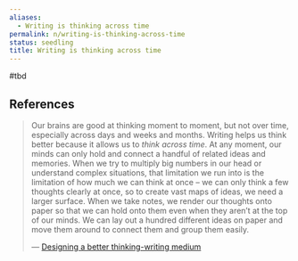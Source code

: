 ```yaml
---
aliases:
  - Writing is thinking across time
permalink: n/writing-is-thinking-across-time
status: seedling
title: Writing is thinking across time
---
```

#tbd

## References

> Our brains are good at thinking moment to moment, but not over time, especially across days and weeks and months. Writing helps us think better because it allows us to _think across time_. At any moment, our minds can only hold and connect a handful of related ideas and memories. When we try to multiply big numbers in our head or understand complex situations, that limitation we run into is the limitation of how much we can think at once – we can only think a few thoughts clearly at once, so to create vast maps of ideas, we need a larger surface. When we take notes, we render our thoughts onto paper so that we can hold onto them even when they aren’t at the top of our minds. We can lay out a hundred different ideas on paper and move them around to connect them and group them easily.
>
> — [Designing a better thinking-writing medium](https://thesephist.com/posts/medium/)
